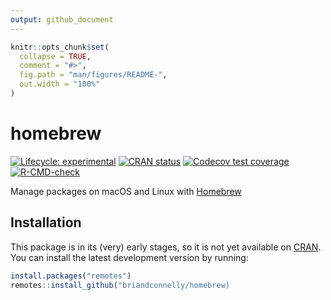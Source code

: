 ```yaml
---
output: github_document
---
```


<!-- README.md is generated from README.Rmd. Please edit that file -->

```r
knitr::opts_chunk$set(
  collapse = TRUE,
  comment = "#>",
  fig.path = "man/figures/README-",
  out.width = "100%"
)
```

# homebrew

<!-- badges: start -->
[![Lifecycle: experimental](https://img.shields.io/badge/lifecycle-experimental-orange.svg)](https://lifecycle.r-lib.org/articles/stages.html#experimental)
[![CRAN status](https://www.r-pkg.org/badges/version/homebrew)](https://CRAN.R-project.org/package=homebrew)
[![Codecov test coverage](https://codecov.io/gh/briandconnelly/homebrew/branch/main/graph/badge.svg)](https://codecov.io/gh/briandconnelly/homebrew?branch=main)
[![R-CMD-check](https://github.com/briandconnelly/homebrew/workflows/R-CMD-check/badge.svg)](https://github.com/briandconnelly/homebrew/actions)
<!-- badges: end -->

Manage packages on macOS and Linux with [Homebrew](https://brew.sh/)

## Installation

This package is in its (very) early stages, so it is not yet available on [CRAN](https://CRAN.R-project.org).
You can install the latest development version by running:

``` r
install.packages("remotes")
remotes::install_github("briandconnelly/homebrew)
```
